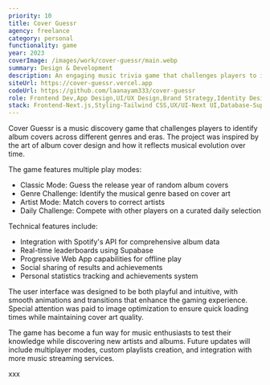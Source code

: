 ```yaml
---
priority: 10
title: Cover Guessr
agency: freelance
category: personal
functionality: game
year: 2023
coverImage: /images/work/cover-guessr/main.webp
summary: Design & Development
description: An engaging music trivia game that challenges players to identify album covers. Built with Next.js and featuring a vast database of album artwork, the game tests music knowledge across different genres and decades while providing an entertaining and educational experience for music enthusiasts.
siteUrl: https://cover-guessr.vercel.app
codeUrl: https://github.com/laanayam333/cover-guessr
role: Frontend Dev,App Design,UI/UX Design,Brand Strategy,Identity Design
stack: Frontend-Next.js,Styling-Tailwind CSS,UX/UI-Next UI,Database-Supabase,ORM-Prisma
---
```


Cover Guessr is a music discovery game that challenges players to identify album covers across different genres and eras. The project was inspired by the art of album cover design and how it reflects musical evolution over time.

The game features multiple play modes:

- Classic Mode: Guess the release year of random album covers
- Genre Challenge: Identify the musical genre based on cover art
- Artist Mode: Match covers to correct artists
- Daily Challenge: Compete with other players on a curated daily selection

Technical features include:

- Integration with Spotify's API for comprehensive album data
- Real-time leaderboards using Supabase
- Progressive Web App capabilities for offline play
- Social sharing of results and achievements
- Personal statistics tracking and achievements system

The user interface was designed to be both playful and intuitive, with smooth animations and transitions that enhance the gaming experience. Special attention was paid to image optimization to ensure quick loading times while maintaining cover art quality.

The game has become a fun way for music enthusiasts to test their knowledge while discovering new artists and albums. Future updates will include multiplayer modes, custom playlists creation, and integration with more music streaming services.

xxx
